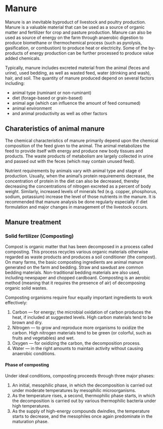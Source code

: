 # Manure

Manure is an inevitable byproduct of livestock and poultry production. Manure is a valuable material that can be used as a source of organic matter and fertilizer for crop and pasture production. Manure can also be used as source of energy on the farm through anaerobic digestion to produce biomethane or thermochemical process (such as pyrolysis, gasification, or combustion) to produce heat or electricity. Some of the by-products of energy production can be further processed to produce value added chemicals.

Typically, manure includes excreted material from the animal (feces and urine), used bedding, as well as wasted feed, water (drinking and wash), hair, and soil. The quantity of manure produced depend on several factors including:

- animal type (ruminant or non-ruminant)
- diet (forage-based or grain-based)
- animal age (which can influence the amount of feed consumed)
- animal environment
- and animal productivity as well as other factors

## Charateristics of animal manure

The chemical characteristics of manure primarily depend upon the chemical composition of the feed given to the animal. The animal metabolizes the feed to provide itself with energy and produce new body tissues and products. The waste products of metabolism are largely collected in urine and passed out with the feces (which may contain unused feed).

Nutrient requirements by animals vary with animal type and stage of production. Usually, when the animal’s protein requirements decrease, the concentration of protein in the diet can also be decreased, thereby decreasing the concentrations of nitrogen excreted as a percent of body weight. Similarly, increased levels of minerals fed (e.g. copper, phosphorus, sodium, potassium) increase the level of those nutrients in the manure. It is recommended that manure analysis be done regularly especially if diet formulation and major changes in management of the livestock occurs.

## Manure treatment
### Solid fertilizer (Composting)
Compost is organic matter that has been decomposed in a process called composting. This process recycles various organic materials otherwise regarded as waste products and produces a soil conditioner (the compost). On many farms, the basic composting ingredients are animal manure generated on the farm and bedding. Straw and sawdust are common bedding materials. Non-traditional bedding materials are also used, including newspaper and chopped cardboard. Composting is an aerobic method (meaning that it requires the presence of air) of decomposing organic solid wastes.

Composting organisms require four equally important ingredients to work effectively:

1. Carbon — for energy; the microbial oxidation of carbon produces the heat, if included at suggested levels. High carbon materials tend to be brown and dry.
2. Nitrogen — to grow and reproduce more organisms to oxidize the carbon. High nitrogen materials tend to be green (or colorful, such as fruits and vegetables) and wet.
3. Oxygen — for oxidizing the carbon, the decomposition process.
4. Water — in the right amounts to maintain activity without causing anaerobic conditions.

#### Phase of composting

Under ideal conditions, composting proceeds through three major phases:

1. An initial, mesophilic phase, in which the decomposition is carried out under moderate temperatures by mesophilic microorganisms.
2. As the temperature rises, a second, thermophilic phase starts, in which the decomposition is carried out by various thermophilic bacteria under high temperatures.
3. As the supply of high-energy compounds dwindles, the temperature starts to decrease, and the mesophiles once again predominate in the maturation phase.